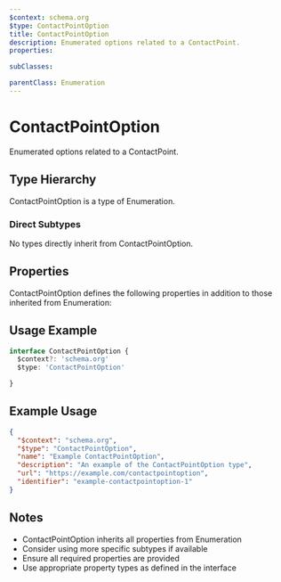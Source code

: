 ```yaml
---
$context: schema.org
$type: ContactPointOption
title: ContactPointOption
description: Enumerated options related to a ContactPoint.
properties:

subClasses:

parentClass: Enumeration
---
```


# ContactPointOption

Enumerated options related to a ContactPoint.

## Type Hierarchy

ContactPointOption is a type of Enumeration.

### Direct Subtypes

No types directly inherit from ContactPointOption.

## Properties

ContactPointOption defines the following properties in addition to those inherited from Enumeration:



## Usage Example

```typescript
interface ContactPointOption {
  $context?: 'schema.org'
  $type: 'ContactPointOption'

}
```

## Example Usage

```json
{
  "$context": "schema.org",
  "$type": "ContactPointOption",
  "name": "Example ContactPointOption",
  "description": "An example of the ContactPointOption type",
  "url": "https://example.com/contactpointoption",
  "identifier": "example-contactpointoption-1"
}
```

## Notes

- ContactPointOption inherits all properties from Enumeration
- Consider using more specific subtypes if available
- Ensure all required properties are provided
- Use appropriate property types as defined in the interface
